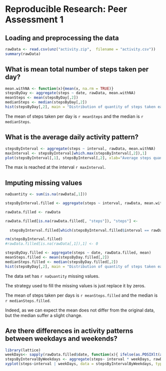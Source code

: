 # Reproducible Research: Peer Assessment 1


## Loading and preprocessing the data
```r
rawData <- read.csv(unz("activity.zip",  filename = "activity.csv"))
summary(rawData)
```


## What is mean total number of steps taken per day?
```r
mean.withNA <- function(x){mean(x, na.rm = TRUE)}
stepsByDay <- aggregate(steps ~ date, rawData, mean.withNA)
meanSteps <- mean(stepsByDay[,2])
medianSteps <- median(stepsByDay[,2])
hist(stepsByDay[,2], main = "Distribution of quantity of steps taken each day", xlab = "Steps per day")
```

The mean of steps taken per day is `r meanSteps` and the median is `r medianSteps`.


## What is the average daily activity pattern?

```r
stepsByInterval <- aggregate(steps ~ interval, rawData, mean.withNA)
maxInterval <- stepsByInterval[which.max(stepsByInterval[,2]),1]
plot(stepsByInterval[,1], stepsByInterval[,2], xlab="Average steps quantity", ylab="Interval", type="l")
```

The max is reached at the interval `r maxInterval`.

## Imputing missing values
```r
naQuantity <- sum(is.na(rawData[,1]))

stepsByInterval.filled <- aggregate(steps ~ interval, rawData, mean.withNA)

rawData.filled <- rawData

rawData.filled[is.na(rawData.filled[, "steps"]), "steps"] <-
  
  stepsByInterval.filled[which(stepsByInterval.filled$interval == rawData.filled[is.na(rawData.filled[, "steps"]), "interval"]), "steps"]

rm(stepsByInterval.filled)
#rawData.filled[is.na(rawData[,1]),1] <- 0

stepsByDay.filled <- aggregate(steps ~ date, rawData.filled, mean)
meanSteps.filled <- mean(stepsByDay.filled[,2])
medianSteps.filled <- median(stepsByDay.filled[,2])
hist(stepsByDay[,2], main = "Distribution of quantity of steps taken each day", xlab = "Steps per day")
```

The data set has `r naQuantity` missing values.

The strategy used to fill the missing values is just replace it by zeros.

The mean of steps taken per days is `r meanSteps.filled` and the median is `r medianSteps.filled`.

Indeed, as we can expect the mean does not differ from the original data, but the median suffer a slight change.


## Are there differences in activity patterns between weekdays and weekends?
```r
library(lattice)
weekDays<- sapply(rawData.filled$date, function(x){ ifelse(as.POSIXlt(as.Date(x))$wday < 6, "Weekday", "Weekend")})
stepsByIntervalByWeekdays <- aggregate(steps~ interval * weekDays, rawData.filled,mean)
xyplot(steps~interval | weekDays, data = stepsByIntervalByWeekdays, type="l")
```

